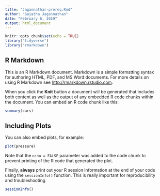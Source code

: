 ```yaml
---
title: "Jagannathan-prereq.Rmd"
author: "Sujatha Jagannathan"
date: "February 6, 2019"
output: html_document
---
```


```r
knitr::opts_chunk$set(echo = TRUE)
library("tidyverse")
library("rmarkdown")
```

## R Markdown

This is an R Markdown document. Markdown is a simple formatting syntax for authoring HTML, PDF, and MS Word documents. For more details on using R Markdown see <http://rmarkdown.rstudio.com>.

When you click the **Knit** button a document will be generated that includes both content as well as the output of any embedded R code chunks within the document. You can embed an R code chunk like this:

```r
summary(cars)
```

## Including Plots

You can also embed plots, for example:

```r
plot(pressure)
```

Note that the `echo = FALSE` parameter was added to the code chunk to prevent printing of the R code that generated the plot.

Finally, __always__ print out your R session information at the end of your code using the `sessionInfo()` function. This is really important for reproducibility and troubleshooting.

```r
sessionInfo()
```
